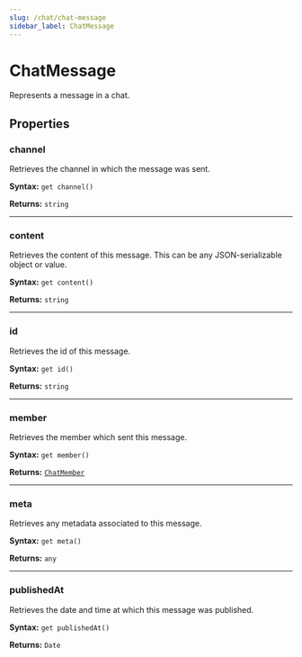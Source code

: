 ```yaml
---
slug: /chat/chat-message
sidebar_label: ChatMessage
---
```


[chatmember]: ./chat-chatmember.mdx

# ChatMessage

Represents a message in a chat.

## **Properties**

### channel

Retrieves the channel in which the message was sent.

**Syntax:** `get channel()`

**Returns:** `string`

---

### content

Retrieves the content of this message. This can be any JSON-serializable object or value.

**Syntax:** `get content()`

**Returns:** `string`

---

### id

Retrieves the id of this message.

**Syntax:** `get id()`

**Returns:** `string`

---

### member

Retrieves the member which sent this message.

**Syntax:** `get member()`

**Returns:** [`ChatMember`][chatmember]

---

### meta

Retrieves any metadata associated to this message.

**Syntax:** `get meta()`

**Returns:** `any`

---

### publishedAt

Retrieves the date and time at which this message was published.

**Syntax:** `get publishedAt()`

**Returns:** `Date`
